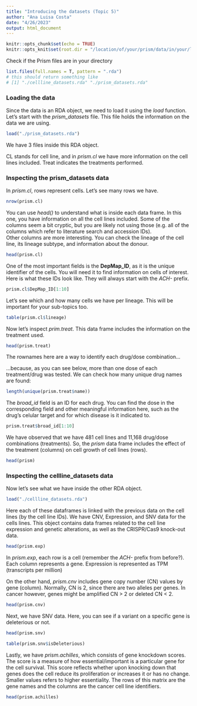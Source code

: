 ```yaml
---
title: "Introducing the datasets (Topic 5)"
author: "Ana Luisa Costa"
date: "4/26/2023"
output: html_document
---
```


```r
knitr::opts_chunk$set(echo = TRUE)
knitr::opts_knit$set(root.dir = "/location/of/your/prism/data/in/your/laptop")
```

Check if the Prism files are in your directory
```r
list.files(full.names = T, pattern = ".rda")
# this should return something like
# [1] "./cellline_datasets.rda" "./prism_datasets.rda"   
```

### Loading the data

Since the data is an RDA object, we need to load it using the *load* function. Let's start with the *prism_datasets* file. This file holds the information on the data we are using.

```r
load("./prism_datasets.rda")
```

We have 3 files inside this RDA object. 

CL stands for cell line, and in *prism.cl* we have more information on the cell lines included. Treat indicates the treatments performed.\


### Inspecting the prism_datasets data 

In _prism.cl_, rows represent cells. Let's see many rows we have.
```r
nrow(prism.cl)
```

You can use *head()* to understand what is inside each data frame. In this one, you have information on all the cell lines included. Some of the columns seem a bit cryptic, but you are likely not using those (e.g. all of the columns which refer to literature search and accession IDs).\
Other columns are more interesting. You can check the lineage of the cell line, its lineage subtype, and information about the donour.  
```r
head(prism.cl)
```

One of the most important fields is the **DepMap_ID**, as it is the unique identifier of the cells. You will need it to find information on cells of interest. Here is what these IDs look like. They will always start with the *ACH-* prefix.   
```r
prism.cl$DepMap_ID[1:10]
```

Let's see which and how many cells we have per lineage. This will be important for your sub-topics too.
```r
table(prism.cl$lineage)
```

Now let's inspect _prim.treat_. This data frame includes the information on the treatment used. 
```r
head(prism.treat)
```
The rownames here are a way to identify each drug/dose combination...


...because, as you can see below, more than one dose of each treatment/drug was tested. We can check how many unique drug names are found:
```r
length(unique(prism.treat$name))
```


The _broad_id_ field is an ID for each drug. You can find the dose in the corresponding field and other meaningful information here, such as the drug's celular target and for which disease is it indicated to.  
```r
prism.treat$broad_id[1:10]
```


We have observed that we have 481 cell lines and 11,168 drug/dose combinations (treatments). So, the _prism_ data frame includes the effect of the treatment (columns) on cell growth of cell lines (rows). 
```r
head(prism)
```


### Inspecting the cellline_datasets data 

Now let's see what we have inside the other RDA object. 
```r
load("./cellline_datasets.rda")
```


Here each of these dataframes is linked with the previous data on the cell lines (by the cell line IDs). We have CNV, Expression, and SNV data for the cells lines. This object contains data frames related to the cell line expression and genetic alterations, as well as the CRISPR/Cas9 knock-out data. 
```r
head(prism.exp)
```

In _prism.exp_, each row is a cell (remember the _ACH-_ prefix from before?). Each column represents a gene. Expression is represented as TPM (transcripts per million) 

On the other hand, _prism.cnv_ includes gene copy number (CN) values by gene (column). Normally, CN is 2, since there are two alleles per genes. In cancer however, genes might be amplified CN > 2 or deleted CN < 2. 
```r
head(prism.cnv)
```

Next, we have SNV data. Here, you can see if a variant on a specific gene is deleterious or not.   
```r
head(prism.snv)
```

```r
table(prism.snv$isDeleterious)
```



Lastly, we have _prism.achilles_, which consists of gene knockdown scores. The score is a measure of how essential/important is a particular gene for the cell survival. This score reflects whether upon knocking down that genes does the cell reduce its proliferation or increases it or has no change. Smaller values refers to higher essentiality. The rows of this matrix are the gene names and the columns are the cancer cell line identifiers.
```r
head(prism.achilles)
```


